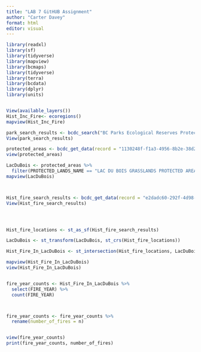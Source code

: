 ---
title: "LAB 7 GitHUB Assignment"
author: "Carter Davey"
format: html
editor: visual
---

```{r}
library(readxl)
library(sf)
library(tidyverse)
library(mapview)
library(bcmaps)
library(tidyverse)
library(terra)
library(bcdata)
library(dplyr)
library(units)


View(available_layers())
Hist_Inc_Fire<- ecoregions()
mapview(Hist_Inc_Fire)

park_search_results <- bcdc_search("BC Parks Ecological Reserves Protected Areas")
View(park_search_results)

protected_areas <- bcdc_get_data(record = "1130248f-f1a3-4956-8b2e-38d29d3e4af7")
view(protected_areas)

LacDuBois <- protected_areas %>%
  filter(PROTECTED_LANDS_NAME == "LAC DU BOIS GRASSLANDS PROTECTED AREA")
mapview(LacDuBois)



Hist_fire_search_results <- bcdc_get_data(record = "e2dadc60-292f-4d98-b42b-56ca9e4fe694")
View(Hist_fire_search_results)




Hist_fire_locations <- st_as_sf(Hist_fire_search_results)

LacDuBois <- st_transform(LacDuBois, st_crs(Hist_fire_locations))

Hist_Fire_In_LacDuBois <- st_intersection(Hist_fire_locations, LacDuBois)

mapview(Hist_Fire_In_LacDuBois)
view(Hist_Fire_In_LacDuBois)



```

```{r}
fire_year_counts <- Hist_Fire_In_LacDuBois %>%
  select(FIRE_YEAR) %>%
  count(FIRE_YEAR)



fire_year_counts <- fire_year_counts %>%
  rename(number_of_fires = n)


view(fire_year_counts)
print(fire_year_counts, number_of_fires)
```
